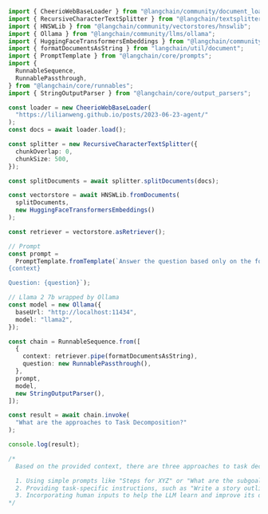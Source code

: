 ```typescript
import { CheerioWebBaseLoader } from "@langchain/community/document_loaders/web/cheerio";
import { RecursiveCharacterTextSplitter } from "@langchain/textsplitters";
import { HNSWLib } from "@langchain/community/vectorstores/hnswlib";
import { Ollama } from "@langchain/community/llms/ollama";
import { HuggingFaceTransformersEmbeddings } from "@langchain/community/embeddings/huggingface_transformers";
import { formatDocumentsAsString } from "langchain/util/document";
import { PromptTemplate } from "@langchain/core/prompts";
import {
  RunnableSequence,
  RunnablePassthrough,
} from "@langchain/core/runnables";
import { StringOutputParser } from "@langchain/core/output_parsers";

const loader = new CheerioWebBaseLoader(
  "https://lilianweng.github.io/posts/2023-06-23-agent/"
);
const docs = await loader.load();

const splitter = new RecursiveCharacterTextSplitter({
  chunkOverlap: 0,
  chunkSize: 500,
});

const splitDocuments = await splitter.splitDocuments(docs);

const vectorstore = await HNSWLib.fromDocuments(
  splitDocuments,
  new HuggingFaceTransformersEmbeddings()
);

const retriever = vectorstore.asRetriever();

// Prompt
const prompt =
  PromptTemplate.fromTemplate(`Answer the question based only on the following context:
{context}

Question: {question}`);

// Llama 2 7b wrapped by Ollama
const model = new Ollama({
  baseUrl: "http://localhost:11434",
  model: "llama2",
});

const chain = RunnableSequence.from([
  {
    context: retriever.pipe(formatDocumentsAsString),
    question: new RunnablePassthrough(),
  },
  prompt,
  model,
  new StringOutputParser(),
]);

const result = await chain.invoke(
  "What are the approaches to Task Decomposition?"
);

console.log(result);

/*
  Based on the provided context, there are three approaches to task decomposition:

  1. Using simple prompts like "Steps for XYZ" or "What are the subgoals for achieving XYZ?" to elicit a list of tasks from a language model (LLM).
  2. Providing task-specific instructions, such as "Write a story outline" for writing a novel, to guide the LLM in decomposing the task into smaller subtasks.
  3. Incorporating human inputs to help the LLM learn and improve its decomposition abilities over time.
*/
```
